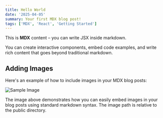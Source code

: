 ```yaml
---
title: Hello World
date: '2025-04-05'
summary: Your first MDX blog post!
tags: ['MDX', 'React', 'Getting Started']
---
```


This is **MDX** content – you can write JSX inside markdown.

You can create interactive components, embed code examples, and write rich content that goes beyond traditional markdown.

## Adding Images

Here's an example of how to include images in your MDX blog posts:

![Sample Image](/image.png)

The image above demonstrates how you can easily embed images in your blog posts using standard markdown syntax. The image path is relative to the public directory.

